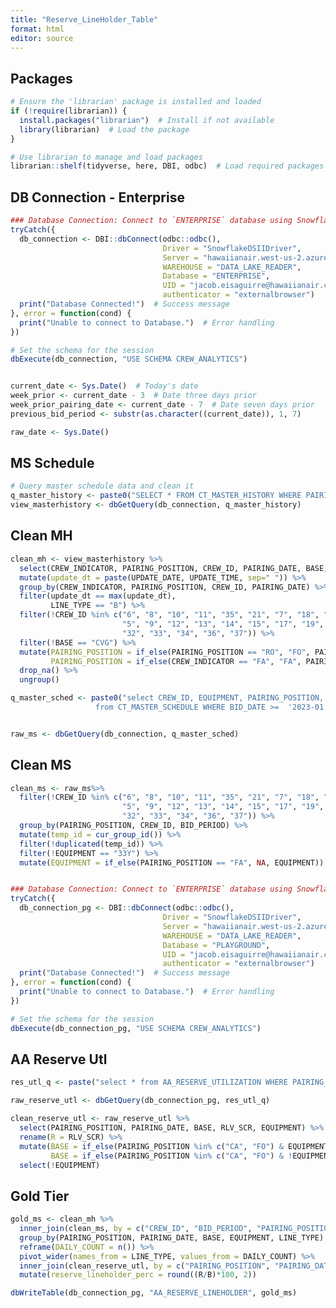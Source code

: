 ```yaml
---
title: "Reserve_LineHolder_Table"
format: html
editor: source
---
```


## Packages
```r
# Ensure the 'librarian' package is installed and loaded
if (!require(librarian)) {
  install.packages("librarian")  # Install if not available
  library(librarian)  # Load the package
}

# Use librarian to manage and load packages
librarian::shelf(tidyverse, here, DBI, odbc)  # Load required packages


```

## DB Connection - Enterprise
```r

### Database Connection: Connect to `ENTERPRISE` database using Snowflake
tryCatch({
  db_connection <- DBI::dbConnect(odbc::odbc(),
                                  Driver = "SnowflakeDSIIDriver",
                                  Server = "hawaiianair.west-us-2.azure.snowflakecomputing.com",
                                  WAREHOUSE = "DATA_LAKE_READER",
                                  Database = "ENTERPRISE",
                                  UID = "jacob.eisaguirre@hawaiianair.com",  # Replace Sys.getenv("UID") with your email
                                  authenticator = "externalbrowser")
  print("Database Connected!")  # Success message
}, error = function(cond) {
  print("Unable to connect to Database.")  # Error handling
})

# Set the schema for the session
dbExecute(db_connection, "USE SCHEMA CREW_ANALYTICS")


current_date <- Sys.Date()  # Today's date
week_prior <- current_date - 3  # Date three days prior
week_prior_pairing_date <- current_date - 7  # Date seven days prior
previous_bid_period <- substr(as.character((current_date)), 1, 7)

raw_date <- Sys.Date()
```

## MS Schedule
```r


# Query master schedule data and clean it
q_master_history <- paste0("SELECT * FROM CT_MASTER_HISTORY WHERE PAIRING_DATE >= '2023-01-01';")
view_masterhistory <- dbGetQuery(db_connection, q_master_history)


```

## Clean MH
```r

clean_mh <- view_masterhistory %>% 
  select(CREW_INDICATOR, PAIRING_POSITION, CREW_ID, PAIRING_DATE, BASE, BID_PERIOD, LINE_TYPE, UPDATE_DATE, UPDATE_TIME) %>% 
  mutate(update_dt = paste(UPDATE_DATE, UPDATE_TIME, sep=" ")) %>% 
  group_by(CREW_INDICATOR, PAIRING_POSITION, CREW_ID, PAIRING_DATE) %>%
  filter(update_dt == max(update_dt),
         LINE_TYPE == "B") %>% 
  filter(!CREW_ID %in% c("6", "8", "10", "11", "35", "21", "7", "18", "1", "2", "3", "4", 
                         "5", "9", "12", "13", "14", "15", "17", "19", "20", "25", "31", 
                         "32", "33", "34", "36", "37")) %>% 
  filter(!BASE == "CVG") %>% 
  mutate(PAIRING_POSITION = if_else(PAIRING_POSITION == "RO", "FO", PAIRING_POSITION),
         PAIRING_POSITION = if_else(CREW_INDICATOR == "FA", "FA", PAIRING_POSITION)) %>% 
  drop_na() %>% 
  ungroup()


```

```r
q_master_sched <- paste0("select CREW_ID, EQUIPMENT, PAIRING_POSITION, BID_DATE as BID_PERIOD
                   from CT_MASTER_SCHEDULE WHERE BID_DATE >=  '2023-01';")


raw_ms <- dbGetQuery(db_connection, q_master_sched)
```

## Clean MS
```r
clean_ms <- raw_ms%>% 
  filter(!CREW_ID %in% c("6", "8", "10", "11", "35", "21", "7", "18", "1", "2", "3", "4", 
                         "5", "9", "12", "13", "14", "15", "17", "19", "20", "25", "31", 
                         "32", "33", "34", "36", "37")) %>% 
  group_by(PAIRING_POSITION, CREW_ID, BID_PERIOD) %>% 
  mutate(temp_id = cur_group_id()) %>% 
  filter(!duplicated(temp_id)) %>% 
  filter(!EQUIPMENT == "33Y") %>% 
  mutate(EQUIPMENT = if_else(PAIRING_POSITION == "FA", NA, EQUIPMENT))



```

```r
### Database Connection: Connect to `ENTERPRISE` database using Snowflake
tryCatch({
  db_connection_pg <- DBI::dbConnect(odbc::odbc(),
                                  Driver = "SnowflakeDSIIDriver",
                                  Server = "hawaiianair.west-us-2.azure.snowflakecomputing.com",
                                  WAREHOUSE = "DATA_LAKE_READER",
                                  Database = "PLAYGROUND",
                                  UID = "jacob.eisaguirre@hawaiianair.com",  # Replace Sys.getenv("UID") with your email
                                  authenticator = "externalbrowser")
  print("Database Connected!")  # Success message
}, error = function(cond) {
  print("Unable to connect to Database.")  # Error handling
})

# Set the schema for the session
dbExecute(db_connection_pg, "USE SCHEMA CREW_ANALYTICS")
```

## AA Reserve Utl 
```r

res_utl_q <- paste("select * from AA_RESERVE_UTILIZATION WHERE PAIRING_DATE >= '2023-01-01';")

raw_reserve_utl <- dbGetQuery(db_connection_pg, res_utl_q)

clean_reserve_utl <- raw_reserve_utl %>% 
  select(PAIRING_POSITION, PAIRING_DATE, BASE, RLV_SCR, EQUIPMENT) %>% 
  rename(R = RLV_SCR) %>% 
  mutate(BASE = if_else(PAIRING_POSITION %in% c("CA", "FO") & EQUIPMENT == "717", "HAL", BASE),
         BASE = if_else(PAIRING_POSITION %in% c("CA", "FO") & !EQUIPMENT == "717", "HNL", BASE)) %>% 
  select(!EQUIPMENT)

```


## Gold Tier
```r

gold_ms <- clean_mh %>% 
  inner_join(clean_ms, by = c("CREW_ID", "BID_PERIOD", "PAIRING_POSITION")) %>% 
  group_by(PAIRING_POSITION, PAIRING_DATE, BASE, EQUIPMENT, LINE_TYPE) %>% 
  reframe(DAILY_COUNT = n()) %>% 
  pivot_wider(names_from = LINE_TYPE, values_from = DAILY_COUNT) %>% 
  inner_join(clean_reserve_utl, by = c("PAIRING_POSITION", "PAIRING_DATE", "BASE")) %>% 
  mutate(reserve_lineholder_perc = round((R/B)*100, 2))

dbWriteTable(db_connection_pg, "AA_RESERVE_LINEHOLDER", gold_ms)

```

